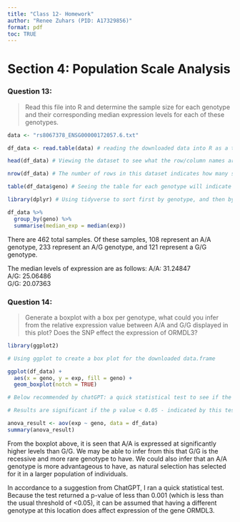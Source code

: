 ```yaml
---
title: "Class 12- Homework"
author: "Renee Zuhars (PID: A17329856)"
format: pdf
toc: TRUE
---
```


# Section 4: Population Scale Analysis

### Question 13: 
> Read this file into R and determine the sample size for each genotype and their corresponding median expression levels for each of these genotypes.

```r

data <- "rs8067378_ENSG00000172057.6.txt"

df_data <- read.table(data) # reading the downloaded data into R as a table

head(df_data) # Viewing the dataset to see what the row/column names are

nrow(df_data) # The number of rows in this dataset indicates how many samples there are. 

table(df_data$geno) # Seeing the table for each genotype will indicate how much of the sample size is represented by each genotype. 

library(dplyr) # Using tidyverse to sort first by genotype, and then by expression level- showing the mean levels of expression per genotype

df_data %>%
  group_by(geno) %>%
  summarise(median_exp = median(exp))
```
There are 462 total samples. Of these samples, 108 represent an A/A genotype, 233 represent an A/G genotype, and 121 represent a G/G genotype. 

The median levels of expression are as follows:
A/A: 31.24847	
A/G: 25.06486	
G/G: 20.07363	


### Question 14:
> Generate a boxplot with a box per genotype, what could you infer from the relative expression value between A/A and G/G displayed in this plot? Does the SNP effect the expression of ORMDL3?

```r
library(ggplot2)

# Using ggplot to create a box plot for the downloaded data.frame

ggplot(df_data) +
  aes(x = geno, y = exp, fill = geno) +
  geom_boxplot(notch = TRUE)

# Below recommended by chatGPT: a quick statistical test to see if the genotype at rs8067378 correlates to expression of ORMDL3

# Results are significant if the p value < 0.05 - indicated by this test as * (<0.05), ** (<0.01), or *** (<0.001)

anova_result <- aov(exp ~ geno, data = df_data)
summary(anova_result)

```
From the boxplot above, it is seen that A/A is expressed at significantly higher levels than G/G. We may be able to infer from this that G/G is the recessive and more rare genotype to have. We could also infer that an A/A genotype is more advantageous to have, as natural selection has selected for it in a larger population of individuals. 

In accordance to a suggestion from ChatGPT, I ran a quick statistical test. Because the test returned a p-value of less than 0.001 (which is less than the usual threshold of <0.05), it can be assumed that having a different genotype at this location does affect expression of the gene ORMDL3. 






